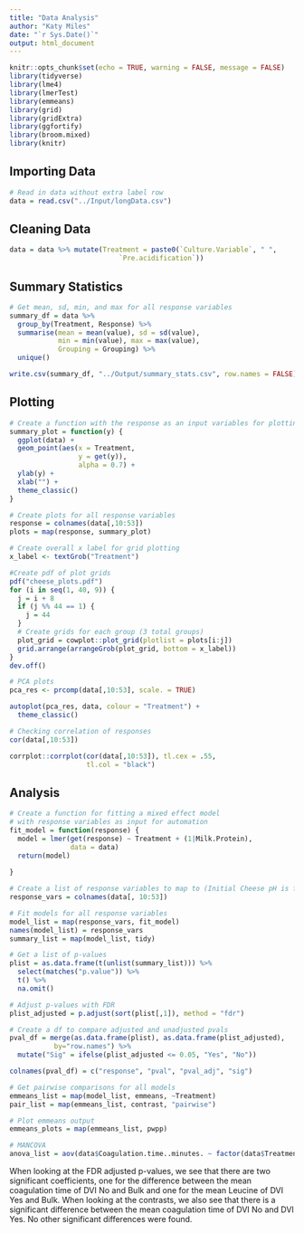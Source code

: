 ```yaml
---
title: "Data Analysis"
author: "Katy Miles"
date: "`r Sys.Date()`"
output: html_document
---
```


```r
knitr::opts_chunk$set(echo = TRUE, warning = FALSE, message = FALSE)
library(tidyverse)
library(lme4)
library(lmerTest)
library(emmeans)
library(grid)
library(gridExtra)
library(ggfortify)
library(broom.mixed)
library(knitr)
```

## Importing Data

```r
# Read in data without extra label row
data = read.csv("../Input/longData.csv")
```

## Cleaning Data

```r
data = data %>% mutate(Treatment = paste0(`Culture.Variable`, " ", 
                           `Pre.acidification`))

```

## Summary Statistics

```r
# Get mean, sd, min, and max for all response variables
summary_df = data %>%
  group_by(Treatment, Response) %>%
  summarise(mean = mean(value), sd = sd(value),
            min = min(value), max = max(value), 
            Grouping = Grouping) %>%
  unique()

write.csv(summary_df, "../Output/summary_stats.csv", row.names = FALSE)
```

## Plotting

```r
# Create a function with the response as an input variables for plotting
summary_plot = function(y) {
  ggplot(data) + 
  geom_point(aes(x = Treatment, 
                 y = get(y)),
                 alpha = 0.7) +
  ylab(y) +
  xlab("") + 
  theme_classic() 
}

# Create plots for all response variables
response = colnames(data[,10:53])
plots = map(response, summary_plot)

# Create overall x label for grid plotting
x_label <- textGrob("Treatment")

#Create pdf of plot grids
pdf("cheese_plots.pdf")
for (i in seq(1, 40, 9)) {
  j = i + 8
  if (j %% 44 == 1) {
    j = 44
  }
  # Create grids for each group (3 total groups)
  plot_grid = cowplot::plot_grid(plotlist = plots[i:j])
  grid.arrange(arrangeGrob(plot_grid, bottom = x_label))
}
dev.off()

# PCA plots
pca_res <- prcomp(data[,10:53], scale. = TRUE)

autoplot(pca_res, data, colour = "Treatment") + 
  theme_classic()

# Checking correlation of responses
cor(data[,10:53])

corrplot::corrplot(cor(data[,10:53]), tl.cex = .55, 
                   tl.col = "black")
```

## Analysis

```r
# Create a function for fitting a mixed effect model
# with response variables as input for automation
fit_model = function(response) {
  model = lmer(get(response) ~ Treatment + (1|Milk.Protein),
               data = data)
  return(model)
  
}

# Create a list of response variables to map to (Initial Cheese pH is first response)
response_vars = colnames(data[, 10:53])

# Fit models for all response variables
model_list = map(response_vars, fit_model)
names(model_list) = response_vars
summary_list = map(model_list, tidy)

# Get a list of p-values
plist = as.data.frame(t(unlist(summary_list))) %>%
  select(matches("p.value")) %>%
  t() %>%
  na.omit()

# Adjust p-values with FDR
plist_adjusted = p.adjust(sort(plist[,1]), method = "fdr")

# Create a df to compare adjusted and unadjusted pvals
pval_df = merge(as.data.frame(plist), as.data.frame(plist_adjusted),
           by="row.names") %>%
  mutate("Sig" = ifelse(plist_adjusted <= 0.05, "Yes", "No"))

colnames(pval_df) = c("response", "pval", "pval_adj", "sig")

# Get pairwise comparisons for all models
emmeans_list = map(model_list, emmeans, ~Treatment)
pair_list = map(emmeans_list, contrast, "pairwise")

# Plot emmeans output
emmeans_plots = map(emmeans_list, pwpp)

# MANCOVA
anova_list = aov(data$Coagulation.time..minutes. ~ factor(data$Treatment) + factor(data$Milk.Protein))
```

When looking at the FDR adjusted p-values, we see that there are two significant coefficients, one for the difference between the mean coagulation time of DVI No and Bulk and one for the mean Leucine of DVI Yes and Bulk. When looking at the contrasts, we also see that there is a significant difference between the mean coagulation time of DVI No and DVI Yes. No other significant differences were found.
